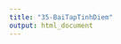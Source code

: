 ```yaml
---
title: "35-BaiTapTinhDiem"
output: html_document
---
```


<!-- Bai tap tinh diem -->

<!-- Ap dung k-means, DBSCAN, phan cum, so sanh va danh gia -->

<!-- Dataset: https://archive.ics.uci.edu/dataset/292/wholesale+customers -->

